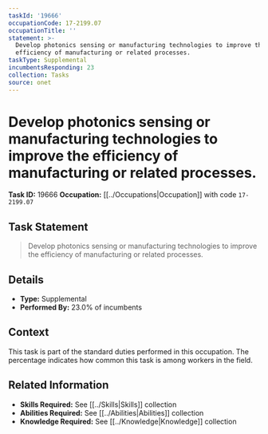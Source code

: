 ```yaml
---
taskId: '19666'
occupationCode: 17-2199.07
occupationTitle: ''
statement: >-
  Develop photonics sensing or manufacturing technologies to improve the
  efficiency of manufacturing or related processes.
taskType: Supplemental
incumbentsResponding: 23
collection: Tasks
source: onet
---
```

# Develop photonics sensing or manufacturing technologies to improve the efficiency of manufacturing or related processes.

**Task ID:** 19666
**Occupation:** [[../Occupations|Occupation]] with code `17-2199.07`

## Task Statement

> Develop photonics sensing or manufacturing technologies to improve the efficiency of manufacturing or related processes.

## Details

- **Type:** Supplemental
- **Performed By:** 23.0% of incumbents

## Context

This task is part of the standard duties performed in this occupation. The percentage indicates how common this task is among workers in the field.

## Related Information

- **Skills Required:** See [[../Skills|Skills]] collection
- **Abilities Required:** See [[../Abilities|Abilities]] collection
- **Knowledge Required:** See [[../Knowledge|Knowledge]] collection

